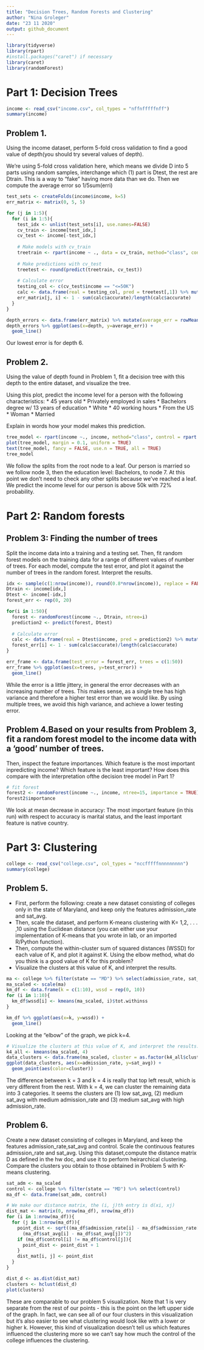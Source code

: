 ```yaml
---
title: "Decision Trees, Random Forests and Clustering"
author: "Nina Groleger"
date: "23 11 2020"
output: github_document
---
```


```r
library(tidyverse)
library(rpart)
#install.packages("caret") if necessary
library(caret)
library(randomForest)
```

# Part 1: Decision Trees
```r
income <- read_csv("income.csv", col_types = "nffnfffffnff")
summary(income)
```

## Problem 1. 
Using the income dataset, perform 5-fold cross validation to find a good value of depth(you should try several values of depth).


We're using 5-fold cross validation here, which means we divide D into 5 parts using random samples, interchange which (1) part is Dtest, the rest are Dtrain. This is a way to "fake" having more data than we do. Then we compute the average error so 1/5sum(erri)
```r
test_sets <- createFolds(income$income, k=5)
err_matrix <- matrix(0, 5, 5)

for (j in 1:5){
  for (i in 1:5){
    test_idx <- unlist(test_sets[i], use.names=FALSE)
    cv_train <- income[test_idx,]
    cv_test <- income[-test_idx,]
  
    # Make models with cv_train
    treetrain <- rpart(income ~ ., data = cv_train, method="class", control = rpart.control(maxdepth=(j*2), cp=0))
  
    # Make predictions with cv_test
    treetest <- round(predict(treetrain, cv_test))
  
    # Calculate error
    testing_col <- c(cv_test$income == "<=50K")
    calc <- data.frame(real = testing_col, pred = treetest[,1]) %>% mutate(accurate = (real==pred))
    err_matrix[j, i] <- 1 - sum(calc$accurate)/length(calc$accurate)
  }
}

depth_errors <- data.frame(err_matrix) %>% mutate(average_err = rowMeans(err_matrix), depth = c(2, 4, 6, 8, 10))
depth_errors %>% ggplot(aes(x=depth, y=average_err)) +
  geom_line()
```

Our lowest error is for depth 6. 

## Problem 2.
Using the value of depth found in Problem 1, fit a decision tree with this depth to the entire dataset, and visualize the tree. 

Using this plot, predict the income level for a person with the following characteristics:
* 45 years old
* Privately employed in sales
* Bachelors degree w/ 13 years of education
* White
* 40 working hours
* From the US
* Woman
* Married

Explain in words how your model makes this prediction.

```r
tree_model <- rpart(income ~., income, method="class", control = rpart.control(maxdepth = 6))
plot(tree_model, margin = 0.1, uniform = TRUE)
text(tree_model, fancy = FALSE, use.n = TRUE, all = TRUE)
tree_model
```

We follow the splits from the root node to a leaf. Our person is married so we follow node 3, then the education level: Bachelors, to node 7. At this point we don't need to check any other splits because we've reached a leaf. We predict the income level for our person is above 50k with 72% probability.

# Part 2: Random forests

## Problem 3: Finding the number of trees
Split the income data into a training and a testing set. Then, fit random forest models on the training data for a range of different values of number of trees. For each model, compute the test error, and plot it against the number of trees in the random forest. Interpret the results.

```r
idx <- sample(c(1:nrow(income)), round(0.8*nrow(income)), replace = FALSE)
Dtrain <- income[idx,]
Dtest <- income[-idx,]
forest_err <- rep(0, 20)

for(i in 1:50){
  forest <- randomForest(income ~., Dtrain, ntree=i)
  prediction2 <- predict(forest, Dtest)
  
  # Calculate error
  calc <- data.frame(real = Dtest$income, pred = prediction2) %>% mutate(accurate = (real==pred))
  forest_err[i] <- 1 - sum(calc$accurate)/length(calc$accurate)
}

err_frame <- data.frame(test_error = forest_err, trees = c(1:50))
err_frame %>% ggplot(aes(x=trees, y=test_error)) +
  geom_line()
```

While the error is a little jittery, in general the error decreases with an increasing number of trees. This makes sense, as a single tree has high variance and therefore a higher test error than we would like. By using multiple trees, we avoid this high variance, and achieve a lower testing error. 

## Problem 4.Based on your results from Problem 3, fit a random forest model to the income data with a ‘good’ number of trees. 
Then, inspect the feature importances. Which feature is the most important inpredicting income? Which feature is the least important? How does this compare with the interpretation ofthe decision tree model in Part 1?

```r
# fit forest
forest2 <- randomForest(income ~., income, ntree=15, importance = TRUE)
forest2$importance
```
We look at mean decrease in accuracy: The most important feature (in this run) with respect to accuracy is marital status, and the least important feature is native country. 

# Part 3: Clustering
```r
college <- read_csv("college.csv", col_types = "nccfffffnnnnnnnnn")
summary(college)
```

## Problem 5.
* First, perform the following: create a new dataset consisting of colleges only in the state of Maryland, and keep only the features admission_rate and sat_avg. 
* Then, scale the dataset, and perform K-means clustering with K= 1,2, . . . ,10 using the Euclidean distance (you can either use your implementation of K-means that you wrote in lab, or an imported R/Python function). 
* Then, compute the within-cluster sum of squared distances (WSSD) for each value of K, and plot it against K. Using the elbow method, what do you think is a good value of K for this problem? 
* Visualize the clusters at this value of K, and interpret the results.

```r
ma <- college %>% filter(state == "MD") %>% select(admission_rate, sat_avg)
ma_scaled <- scale(ma)
km_df <- data.frame(k = c(1:10), wssd = rep(0, 10))
for (i in 1:10){
  km_df$wssd[i] <- kmeans(ma_scaled, i)$tot.withinss
}

km_df %>% ggplot(aes(x=k, y=wssd)) +
  geom_line()
```

Looking at the "elbow" of the graph, we pick k=4.

```r
# Visualize the clusters at this value of K, and interpret the results.
k4_all <- kmeans(ma_scaled, 4)
data_clusters <- data.frame(ma_scaled, cluster = as.factor(k4_all$cluster))
ggplot(data_clusters, aes(x=admission_rate, y=sat_avg)) +
  geom_point(aes(color=cluster))
```
The difference between k = 3 and k = 4 is really that top left result, which is very different from the rest. With k = 4, we can cluster the remaining data into 3 categories. It seems the clusters are (1) low sat_avg, (2) medium sat_avg with medium admission_rate and (3) medium sat_avg with high admission_rate. 

## Problem 6.
Create a new dataset consisting of colleges in Maryland, and keep the features admission_rate,sat_avg and control. Scale the continuous features admission_rate and sat_avg. Using this dataset,compute the distance matrix D as defined in the hw doc, and use it to perform heirarchical clustering. Compare the clusters you obtain to those obtained in Problem 5 with K-means clustering.

```r
sat_adm <- ma_scaled
control <- college %>% filter(state == "MD") %>% select(control)
ma_df <- data.frame(sat_adm, control)
```

```r
# We make our distance matrix, the (i, j)th entry is d(xi, xj)
dist_mat <- matrix(0, nrow(ma_df), nrow(ma_df))
for (i in 1:nrow(ma_df)){
  for (j in 1:nrow(ma_df)){
    point_dist <- sqrt((ma_df$admission_rate[i] - ma_df$admission_rate[j])^2 +
      (ma_df$sat_avg[i] - ma_df$sat_avg[j])^2)
    if (ma_df$control[i] != ma_df$control[j]){
      point_dist <- point_dist + 1
    }
    dist_mat[i, j] <- point_dist
  }
}
```

```r
dist_d <- as.dist(dist_mat)
clusters <- hclust(dist_d)
plot(clusters)
```

These are comparable to our problem 5 visualization. Note that 1 is very separate from the rest of our points - this is the point on the left upper side of the graph. In fact, we can see all of our four clusters in this visualization but it's also easier to see what clustering would look like with a lower or higher k. However, this kind of visualization doesn't tell us which features influenced the clustering more so we can't say how much the control of the college influences the clustering. 
